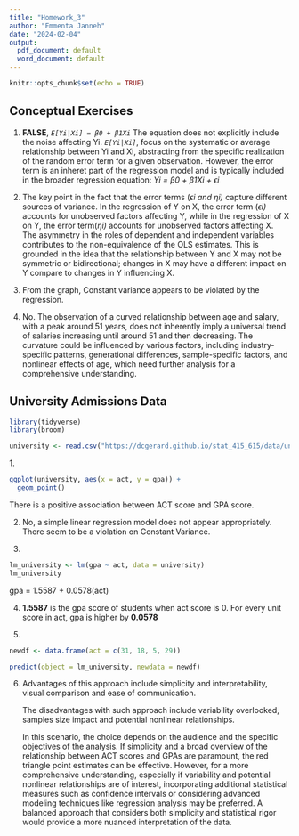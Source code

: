```yaml
---
title: "Homework_3"
author: "Emmenta Janneh"
date: "2024-02-04"
output:
  pdf_document: default
  word_document: default
---
```


```r
knitr::opts_chunk$set(echo = TRUE)
```

## Conceptual Exercises

1.  **FALSE**, *`E[Yi|Xi] = β0 + β1Xi`* The equation does not explicitly include the noise affecting Yi. *`E[Yi|Xi]`*, focus on the systematic or average relationship between Yi and Xi, abstracting from the specific realization of the random error term for a given observation. However, the error term is an inheret part of the regression model and is typically included in the broader regression equation: *Yi = β0 + β1Xi + ϵi*

2.  The key point in the fact that the error terms (*ϵi and ηi)* capture different sources of variance. In the regression of Y on X, the error term (*ϵi)* accounts for unobserved factors affecting Y, while in the regression of X on Y, the error term(*ηi)* accounts for unobserved factors affecting X. The asymmetry in the roles of dependent and independent variables contributes to the non-equivalence of the OLS estimates. This is grounded in the idea that the relationship between Y and X may not be symmetric or bidirectional; changes in X may have a different impact on Y compare to changes in Y influencing X.

3.  From the graph, Constant variance appears to be violated by the regression.

4.  No. The observation of a curved relationship between age and salary, with a peak around 51 years, does not inherently imply a universal trend of salaries increasing until around 51 and then decreasing. The curvature could be influenced by various factors, including industry-specific patterns, generational differences, sample-specific factors, and nonlinear effects of age, which need further analysis for a comprehensive understanding.

## University Admissions Data

```r
library(tidyverse)
library(broom)

university <- read.csv("https://dcgerard.github.io/stat_415_615/data/university.csv")
```

1\.

```r
ggplot(university, aes(x = act, y = gpa)) +
  geom_point()
```

There is a positive association between ACT score and GPA score.

2.  No, a simple linear regression model does not appear appropriately. There seem to be a violation on Constant Variance.

3.  

```r
lm_university <- lm(gpa ~ act, data = university)
lm_university
```

gpa = 1.5587 + 0.0578(act)

4.  **1.5587** is the gpa score of students when act score is 0. For every unit score in act, gpa is higher by **0.0578**

<!-- -->

5.  

```r
newdf <- data.frame(act = c(31, 18, 5, 29))

predict(object = lm_university, newdata = newdf)
```

6.  Advantages of this approach include simplicity and interpretability, visual comparison and ease of communication.

    The disadvantages with such approach include variability overlooked, samples size impact and potential nonlinear relationships.

    In this scenario, the choice depends on the audience and the specific objectives of the analysis. If simplicity and a broad overview of the relationship between ACT scores and GPAs are paramount, the red triangle point estimates can be effective. However, for a more comprehensive understanding, especially if variability and potential nonlinear relationships are of interest, incorporating additional statistical measures such as confidence intervals or considering advanced modeling techniques like regression analysis may be preferred. A balanced approach that considers both simplicity and statistical rigor would provide a more nuanced interpretation of the data.
